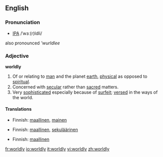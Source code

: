 ==English==
===Pronunciation===
*[[IPA]] /ˈwɜː(r)ldli/
also pronounced '''wurldlee''

===Adjective===
'''worldly'''

#Of or relating to [[man]] and the planet [[earth]], [[physical]] as opposed to [[spiritual]].
#Concerned with [[secular]] rather than [[sacred]] matters.
#Very [[sophisticated]] especially because of [[surfeit]]; [[versed]] in the ways of the world.

====Translations====
{{trans-top|opposed to spiritual}}
*Finnish: [[maallinen]], [[mainen]]
{{trans-bottom}}

{{trans-top|concerned with secular matters}}
*Finnish: [[maallinen]], [[sekuläärinen]]                                                 
{{trans-bottom}}

{{trans-top|versed in the ways of the world}}
*Finnish: [[maallinen]]
{{trans-bottom}}

[[fr:worldly]]
[[io:worldly]]
[[it:worldly]]
[[vi:worldly]]
[[zh:worldly]]